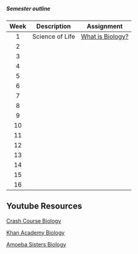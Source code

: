 ##### **Semester outline**

<!---Based on 2022 calendar year and geared toward college schedule--->

Week | Description| Assignment
:---:|:---:|:---:|
1|Science of Life|[What is Biology?](week_1/bio_class_trial.docx)
2||
3||
4||
5||
6||
7||
8||
9||
10||
11||
12||
13||
14||
15||
16||


## Youtube Resources 

[Crash Course Biology](https://thecrashcourse.com/topic/biology/)

[Khan Academy Biology](https://www.youtube.com/playlist?list=PL7A9646BC5110CF64)

[Amoeba Sisters Biology](https://www.youtube.com/watch?v=DHAK-Idi_OY)



